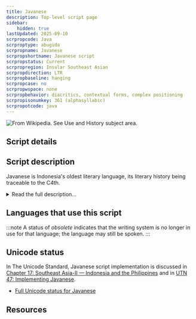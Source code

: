 ```yaml
---
title: Javanese
description: Top-level script page
sidebar:
    hidden: true
lastUpdated: 2025-09-10
scrpropcode: Java
scrproptype: abugida
scrpropname: Javanese
scrpropshortname: Javanese script
scrpropstatus: Current
scrpropregion: Insular Southeast Asian
scrpropdirection: LTR
scrpropbaseline: hanging
scrpropcase: no
scrpropwspace: none
scrpropbehavior: diacritics, contextual forms, complex positioning
scrpropisonumkey: 361 (alphasyllabic)
scrpropotcode: java
---
```



![](../images/java-sample.png "From Wikipedia. See Use and History subject area.")

## Script details

<ScriptDetails />

## Script description

Javanese is Indonesia's oldest literary language, its literary history being traceable to the C4th.

<details>
<summary>Read the full description...</summary>Since that time, it has been written in several different scripts - Pallava, Old Javanese, and an Arabic variant known as _gundil_ script - before arriving at its present form in the C17th and 18th. The present Javanese script is a modern variant of Old Kawi, an ancient Brahmic script from which many scripts in the Indonesian archipelago are derived. It is the pre-colonial script of the Javanese language spoken on the Indonesian islands of Java and Bali and is used to write the Tengger and Osing languages, also spoken in Java and Bali. Historically it was also used to write the Bali language, which is now written largely in the Latin and Balinese scripts, and the Sunda language, which is now written in the Latin and Arabic scripts. The Javanese script is closely related to the Balinese script, although Javanese contains 4 consonant letters which are absent in the Balinese.

The Javanese script is an abugida written from left to right. It comprises 20 consonants each having an inherent [a] vowel, and 5 vowel diacritics representing the 9 vowel phonemes of the spoken language. Although some diacritics therefore represent two phonemes, the potential for ambiguity in this regard is eliminated by rules concerning vowel pronunciation and context. Syllable-final consonants can be modified with a virama device called _patèn_, which mutes the inherent vowel. In addition, each consonant has a counterpart for use, commonly in subscript form, in writing consonant clusters. These are called _pasangan_ letters. 

There is an optional set of vowel characters which may be used to indicate syllable-initial vowels, and a further set of optional 'honourific' graphemes used to indicate a highly respected person. As foreign loan words have been adopted into the Javanese language throughout the islands' history, special characters have been introduced to accommodate non-Javanese sounds. 

The Javanese script employs punctuation marks roughly corresponding in purpose to the comma, full-stop, colon, and quotation marks, as well as to introduce a new sentence or paragraph, to indicate rank distinctions between writer and recipient in correspondence, and to mark the beginning and end of a poem, or a melody change in songs. The alphabet is traditionally ordered in such a way that the names of the letters form a poem, translated as 'There were (two) emissaries, they began to fight, their valour was equal, they both fell dead'. Javanese numerals can be written either in the Javanese, Latin or Arabic scripts.

The first Javanese upright-style font was produced in the 1830s by the Dutch. Early in the C20th, two other cursive type fonts were also produced. Further development was halted abruptly during the second World War when the use of the Javanese script was prohibited under the Japanese occupation. Currently, there are no newspapers or magazines being printed in the Javanese script, although it is still taught in most elementary schools and some junior high schools in Javanese speaking areas.
</details>

## Languages that use this script

:::note
A status of _obsolete_ indicates that the writing system is no longer in use for that language; the language may still be spoken.
:::

<WsList script='Java' wsMax='5' />

## Unicode status

In The Unicode Standard, Javanese script implementation is discussed in [Chapter 17: Southeast Asia-II — Indonesia and the Philippines](https://www.unicode.org/versions/latest/core-spec/chapter-17/#G27153) and in [UTN 47: Implementing Javanese](https://www.unicode.org/notes/tn47/).

- [Full Unicode status for Javanese](/scrlang/unicode/java-unicode)



## Resources

<ScriptResources detailSummary='seemore' />

